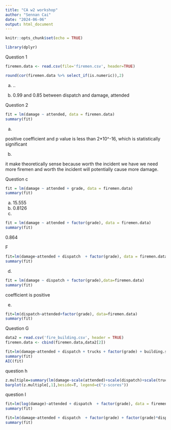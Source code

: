 ```yaml
---
title: "CA w2 workshop"
author: "Sennan Cai"
date: "2024-06-06"
output: html_document
---
```


```r
knitr::opts_chunk$set(echo = TRUE)
```

```r
library(dplyr)
```

Question 1

```r
firemen.data <- read.csv(file='firemen.csv', header=TRUE)

round(cor(firemen.data %>% select_if(is.numeric)),2)


```
a)
..

b)
0.99 and 0.85 between dispatch and damage, attended


Question 2

```r
fit = lm(damage ~ attended, data = firemen.data)
summary(fit)
```
a)

positive coefficient and p value is less than 2*10^-16, which is statistically significant

b)

it make theoretically sense because worth the incident we have we need more firemen 
and worth the incident will potentially cause more damage.

Question c

```r
fit = lm(damage ~ attended + grade, data = firemen.data)
summary(fit)
```

a)
15.555
b)
0.8126
c)
```r
fit = lm(damage ~ attended + factor(grade), data = firemen.data)
summary(fit)
```

0.864

F
```r
fit=lm(damage~attended + dispatch  + factor(grade), data = firemen.data)
summary(fit)
```

d)

```r
fit = lm(damage ~ dispatch + factor(grade),data=firemen.data)
summary(fit)
```

coefficient is positive 

e)

```r
fit=lm(dispatch~attended+factor(grade), data=firemen.data)
summary(fit)
```

Question G

```r
data2 = read.csv('fire_building.csv', header = TRUE)
firemen.data <- cbind(firemen.data,data2[2])
```

```r
fit=lm(damage~attended + dispatch + trucks + factor(grade) + building.size, data=firemen.data)
summary(fit)
AIC(fit)
```

question h

```r
z.multiple=summary(lm(damage~scale(attended)+scale(dispatch)+scale(trucks)+scale(grade)+scale(building.size),data=firemen.data))$coefficients[2:6,]
barplot(z.multiple[,1],beside=T, legend=c("z-scores"))
```

question I

```r
fit=lm(log(damage)~attended + dispatch  + factor(grade), data = firemen.data)
summary(fit)
```

```r
fit=lm(damage~attended + dispatch  + factor(grade) + factor(grade)*dispatch, data = firemen.data)
summary(fit)
```



